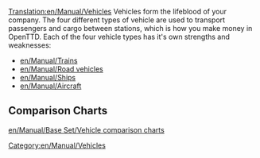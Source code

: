 [[Translation:en/Manual/Vehicles]]
Vehicles form the lifeblood of your company. The four different types of vehicle are used to transport passengers and cargo between stations, which is how you make money in OpenTTD. Each of the four vehicle types has it's own strengths and weaknesses:

* [[en/Manual/Trains]]
* [[en/Manual/Road vehicles]]
* [[en/Manual/Ships]]
* [[en/Manual/Aircraft]]

==Comparison Charts==
[[en/Manual/Base Set/Vehicle comparison charts]]
[[Category:en/Manual/Vehicles]]